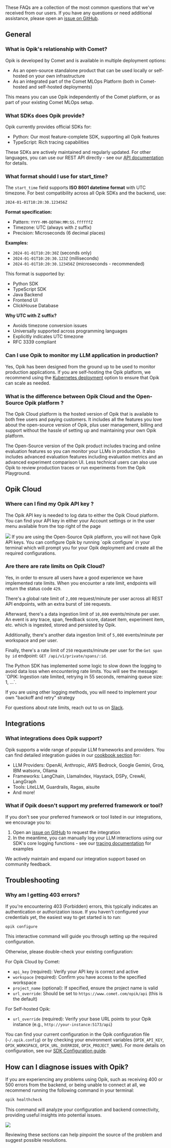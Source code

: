 These FAQs are a collection of the most common questions that we've received from our users. If you have any questions or need additional assistance,
please open an [issue on GitHub](https://github.com/comet-ml/opik/issues).

## General

### What is Opik's relationship with Comet?

Opik is developed by Comet and is available in multiple deployment options:

- As an open-source standalone product that can be used locally or self-hosted on your own infrastructure
- As an integrated part of the Comet MLOps Platform (both in Comet-hosted and self-hosted deployments)

This means you can use Opik independently of the Comet platform, or as part of your existing Comet MLOps setup.

### What SDKs does Opik provide?

Opik currently provides official SDKs for:

- Python: Our most feature-complete SDK, supporting all Opik features
- TypeScript: Rich tracing capabilities

These SDKs are actively maintained and regularly updated. For other languages, you can use our REST API directly - see our [API documentation](/docs/opik/reference/rest-api/overview) for details.

### What format should I use for start_time?

The `start_time` field supports **ISO 8601 datetime format** with UTC timezone. For best compatibility across all Opik SDKs and the backend, use:

```
2024-01-01T10:20:30.123456Z
```

**Format specification:**
- Pattern: `YYYY-MM-DDTHH:MM:SS.ffffffZ`
- Timezone: UTC (always with `Z` suffix)
- Precision: Microseconds (6 decimal places)

**Examples:**
- `2024-01-01T10:20:30Z` (seconds only)
- `2024-01-01T10:20:30.123Z` (milliseconds)
- `2024-01-01T10:20:30.123456Z` (microseconds - recommended)

This format is supported by:
- Python SDK
- TypeScript SDK  
- Java Backend
- Frontend UI
- ClickHouse Database

**Why UTC with Z suffix?**
- Avoids timezone conversion issues
- Universally supported across programming languages
- Explicitly indicates UTC timezone
- RFC 3339 compliant

### Can I use Opik to monitor my LLM application in production?

Yes, Opik has been designed from the ground up to be used to monitor production applications. If you are self-hosting the
Opik platform, we recommend using the [Kubernetes deployment](/self-host/overview) option to ensure that Opik can scale as needed.

### What is the difference between Opik Cloud and the Open-Source Opik platform ?

The Opik Cloud platform is the hosted version of Opik that is available to both
free users and paying customers. It includes all the features you love about
the open-source version of Opik, plus user management, billing and support without
the hassle of setting up and maintaining your own Opik platform.

The Open-Source version of the Opik product includes tracing and online evaluation
features so you can monitor your LLMs in production. It also includes advanced
evaluation features including evaluation metrics and an advanced experiment
comparison UI. Less technical users can also use Opik to review production traces
or run experiments from the Opik Playground.

## Opik Cloud

### Where can I find my Opik API key ?

The Opik API key is needed to log data to either the Opik Cloud platform. You can
find your API key in either your Account settings or in the user menu available
from the top right of the page

<Frame>
  <img src="/img/faq/opik_api_key.png" />
</Frame>

<Tip>
  If you are using the Open-Source Opik platform, you will not have Opik API keys. You can configure Opik by running
  `opik configure` in your terminal which will prompt you for your Opik deployment and create all the required
  configurations.
</Tip>

### Are there are rate limits on Opik Cloud?

Yes, in order to ensure all users have a good experience we have implemented rate limits. When you encounter a rate limit,
endpoints will return the status code `429`.

There's a global rate limit of `2,000` request/minute per user across all REST API endpoints, with an extra burst of
`100` requests.

Afterward, there's a data ingestion limit of `10,000` events/minute per user. An event is any trace, span,
feedback score, dataset item, experiment item, etc. which is ingested, stored and persisted by Opik.

Additionally, there's another data ingestion limit of `5,000` events/minute per workspace and per user.

Finally, there's a rate limit of `250` requests/minute per user for the `Get span by id` endpoint:
`GET /api/v1/private/spans/:id`.

<Note>
The Python SDK has implemented some logic to slow down the logging to avoid data loss when encountering rate limits. You
will see the message: `OPIK: Ingestion rate limited, retrying in 55 seconds, remaining queue size: 1, ...`.

If you are using other logging methods, you will need to implement your own "backoff and retry" strategy
</Note>

For questions about rate limits, reach out to us on [Slack](https://chat.comet.com).

## Integrations

### What integrations does Opik support?

Opik supports a wide range of popular LLM frameworks and providers. You can find detailed integration guides in our [cookbook section](/cookbook/overview#integration-examples) for:

- LLM Providers: OpenAI, Anthropic, AWS Bedrock, Google Gemini, Groq, IBM watsonx, Ollama
- Frameworks: LangChain, LlamaIndex, Haystack, DSPy, CrewAI, LangGraph
- Tools: LiteLLM, Guardrails, Ragas, aisuite
- And more!

### What if Opik doesn't support my preferred framework or tool?

If you don't see your preferred framework or tool listed in our integrations, we encourage you to:

1. Open an [issue on GitHub](https://github.com/comet-ml/opik/issues) to request the integration
2. In the meantime, you can manually log your LLM interactions using our SDK's core logging functions - see our [tracing documentation](/docs/opik/tracing/log_traces) for examples

We actively maintain and expand our integration support based on community feedback.

## Troubleshooting

### Why am I getting 403 errors?

If you're encountering 403 (Forbidden) errors, this typically indicates an authentication or authorization issue. If you haven't configured your credentials yet, the easiest way to get started is to run:

```bash
opik configure
```

This interactive command will guide you through setting up the required configuration.

Otherwise, please double-check your existing configuration:

For Opik Cloud by Comet:

- `api_key` (required): Verify your API key is correct and active
- `workspace` (required): Confirm you have access to the specified workspace
- `project_name` (optional): If specified, ensure the project name is valid
- `url_override`: Should be set to `https://www.comet.com/opik/api` (this is the default)

For Self-hosted Opik:

- `url_override` (required): Verify your base URL points to your Opik instance (e.g., `http://your-instance:5173/api`)

You can find your current configuration in the Opik configuration file (`~/.opik.config`) or by checking your environment variables (`OPIK_API_KEY`, `OPIK_WORKSPACE`, `OPIK_URL_OVERRIDE`, `OPIK_PROJECT_NAME`). For more details on configuration, see our [SDK Configuration guide](/docs/opik/tracing/sdk_configuration).

## How can I diagnose issues with Opik?

If you are experiencing any problems using Opik, such as receiving 400 or 500 errors from the backend, or being unable to connect at all, we recommend running the following command in your terminal:

```bash
opik healthcheck
```

This command will analyze your configuration and backend connectivity, providing useful insights into potential issues.

<Frame>
  <img src="../img/healthcheck.png" />
</Frame>

Reviewing these sections can help pinpoint the source of the problem and suggest possible resolutions.
